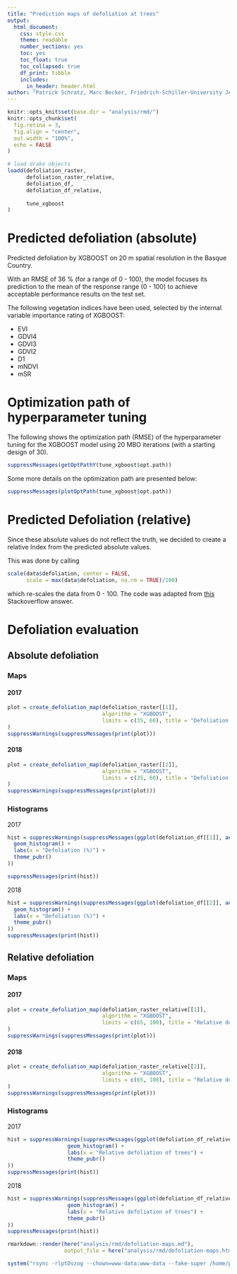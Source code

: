 ```yaml
---
title: "Prediction maps of defoliation at trees"
output: 
  html_document: 
    css: style.css
    theme: readable
    number_sections: yes
    toc: yes
    toc_float: true
    toc_collapsed: true
    df_print: tibble
    includes:
      in_header: header.html
author: "Patrick Schratz, Marc Becker, Friedrich-Schiller-University Jena"
---
```


```r
knitr::opts_knit$set(base.dir = "analysis/rmd/")
knitr::opts_chunk$set(
  fig.retina = 3,
  fig.align = "center",
  out.width = "100%",
  echo = FALSE
)

# load drake objects
loadd(defoliation_raster,
      defoliation_raster_relative,
      defoliation_df,
      defoliation_df_relative,
      
      tune_xgboost
)
```

# Predicted defoliation (absolute)

Predicted defoliation by XGBOOST on 20 m spatial resolution in the Basque Country.

With an RMSE of 36 % (for a range of 0 - 100), the model focuses its prediction to the mean of the response range (0 - 100) to achieve acceptable performance results on the test set.

The following vegetation indices have been used, selected by the internal variable importance rating of XGBOOST:

- EVI
- GDVI4
- GDVI3
- GDVI2
- D1
- mNDVI
- mSR

# Optimization path of hyperparameter tuning

The following shows the optimization path (RMSE) of the hyperparameter tuning for the XGBOOST model using 20 MBO iterations (with a starting design of 30).

```r
suppressMessages(getOptPathY(tune_xgboost$opt.path))
```

Some more details on the optimization path are presented below:

```r
suppressMessages(plotOptPath(tune_xgboost$opt.path))
```

# Predicted Defoliation (relative)

Since these absolute values do not reflect the truth, we decided to create a relative Index from the predicted absolute values.

This was done by calling 

```r
scale(data$defoliation, center = FALSE,
      scale = max(data$defoliation, na.rm = TRUE)/100)
```

which re-scales the data from 0 - 100. 
The code was adapted from [this](https://stackoverflow.com/a/19462405/4185785) Stackoverflow answer.

# Defoliation evaluation {.tabset .tabset-fade}

## Absolute defoliation {.tabset .tabset-fade}

### Maps

#### 2017

```r
plot = create_defoliation_map(defoliation_raster[[1]],
                              algorithm = "XGBOOST",
                              limits = c(35, 60), title = "Defoliation of trees [%]"
)
suppressWarnings(suppressMessages(print(plot)))
```

#### 2018

```r
plot = create_defoliation_map(defoliation_raster[[2]],
                              algorithm = "XGBOOST",
                              limits = c(35, 60), title = "Defoliation of trees [%]"
)
suppressWarnings(suppressMessages(print(plot)))
```

### Histograms

2017 

```r
hist = suppressWarnings(suppressMessages(ggplot(defoliation_df[[1]], aes(x = defoliation)) +
  geom_histogram() +
  labs(x = "Defoliation (%)") +
  theme_pubr()
))

suppressMessages(print(hist))
```

2018

```r
hist = suppressWarnings(suppressMessages(ggplot(defoliation_df[[2]], aes(x = defoliation)) +
  geom_histogram() +
  labs(x = "Defoliation (%)") +
  theme_pubr()
))
suppressMessages(print(hist))
```

## Relative defoliation {.tabset .tabset-fade}

### Maps

#### 2017

```r
plot = create_defoliation_map(defoliation_raster_relative[[1]],
                              algorithm = "XGBOOST",
                              limits = c(65, 100), title = "Relative defoliation of trees"
)
suppressWarnings(suppressMessages(print(plot)))
```

#### 2018

```r
plot = create_defoliation_map(defoliation_raster_relative[[2]],
                              algorithm = "XGBOOST",
                              limits = c(65, 100), title = "Relative defoliation of trees"
)
suppressWarnings(suppressMessages(print(plot)))
```

### Histograms

2017

```r
hist = suppressWarnings(suppressMessages(ggplot(defoliation_df_relative[[1]], aes(x = defoliation)) +
                   geom_histogram() +
                   labs(x = "Relative defoliation of trees") +
                   theme_pubr()
))
suppressMessages(print(hist))
```

2018

```r
hist = suppressWarnings(suppressMessages(ggplot(defoliation_df_relative[[2]], aes(x = defoliation)) +
                   geom_histogram() +
                   labs(x = "Relative defoliation of trees") +
                   theme_pubr()
))
suppressMessages(print(hist))
```

```r
rmarkdown::render(here("analysis/rmd/defoliation-maps.md"), 
                  output_file = here("analysis/rmd/defoliation-maps.html"))
```

```r
system("rsync -rlptDvzog --chown=www-data:www-data --fake-super /home/patrick/papers/2019-feature-selection/analysis/rmd/defoliation-maps.html -e ssh patrick@jupiter.geogr.uni-jena.de:/home/www/life-healthy-forest/action-B1-spatial-mapping/report-defoliation.html")
```
